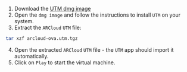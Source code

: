1. Download the [UTM dmg image](https://mac.getutm.app/)
2. Open the `dmg image` and follow the instructions to install `UTM` on your system.
3. Extract the `ARCloud` `UTM` file:
```sh
tar xzf arcloud-ova.utm.tgz
```
4. Open the extracted `ARCloud` `UTM` file - the `UTM` app should import it automatically.
5. Click on `Play` to start the virtual machine.
